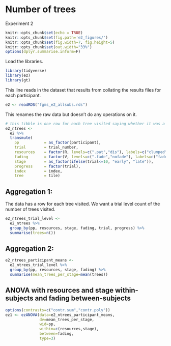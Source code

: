 # Number of trees

Experiment 2

```r
knitr::opts_chunk$set(echo = TRUE)
knitr::opts_chunk$set(fig.path='e2_figures/')
knitr::opts_chunk$set(fig.width=7, fig.height=5)
knitr::opts_chunk$set(out.width="33%")
options(dplyr.summarise.inform=F)
```

Load the libraries.

```r
library(tidyverse)
library(ez)
library(gt)
```

This line reads in the dataset that results from collating the results files for each participant.

```r
e2 <- readRDS("fgms_e2_allsubs.rds")
```
 
This renames the raw data but doesn't do any operations on it.

```r
# this tibble is one row for each tree visited saying whether it was a revisit or not
e2_ntrees <-
  e2 %>%
  transmute(
    pp           = as_factor(participant),
    trial        = trial_number,
    resources    = factor(R, levels=c(".pat","dis"), labels=c("clumped", "random")),
    fading       = factor(V, levels=c(".fade","nofade"), labels=c("fade", "no_fade")),
    stage        = as_factor(ifelse(trial<=10, "early", "late")),
    progress     = factor(trial),
    index        = index,
    tree         = tile)
```

## Aggregation 1: 

The data has a row for each tree visited. We want a trial level count of the number of trees visited. 

```r
e2_ntrees_trial_level <- 
  e2_ntrees %>% 
  group_by(pp, resources, stage, fading, trial, progress) %>% 
  summarise(trees=n())
```
                                
## Aggregation 2:

```r
e2_ntrees_participant_means <-
  e2_ntrees_trial_level %>% 
  group_by(pp, resources, stage, fading) %>% 
  summarise(mean_trees_per_stage=mean(trees))
```

## ANOVA with resources and stage within-subjects and fading between-subjects

```r
options(contrasts=c("contr.sum","contr.poly"))
ez1 <- ezANOVA(data=e2_ntrees_participant_means,
               dv=mean_trees_per_stage,
               wid=pp,
               within=c(resources,stage),
               between=fading,
               type=3)
```

